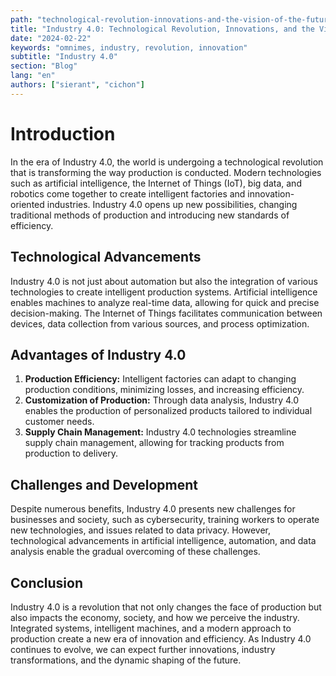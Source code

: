 ```yaml
---
path: "technological-revolution-innovations-and-the-vision-of-the-future-industry"
title: "Industry 4.0: Technological Revolution, Innovations, and the Vision of the Future Industry"
date: "2024-02-22"
keywords: "omnimes, industry, revolution, innovation"
subtitle: "Industry 4.0"
section: "Blog"
lang: "en"
authors: ["sierant", "cichon"]
---
```


# Introduction

In the era of Industry 4.0, the world is undergoing a technological revolution that is transforming the way production is conducted. Modern technologies such as artificial intelligence, the Internet of Things (IoT), big data, and robotics come together to create intelligent factories and innovation-oriented industries. Industry 4.0 opens up new possibilities, changing traditional methods of production and introducing new standards of efficiency.

## Technological Advancements

Industry 4.0 is not just about automation but also the integration of various technologies to create intelligent production systems. Artificial intelligence enables machines to analyze real-time data, allowing for quick and precise decision-making. The Internet of Things facilitates communication between devices, data collection from various sources, and process optimization.

## Advantages of Industry 4.0

1. **Production Efficiency:** Intelligent factories can adapt to changing production conditions, minimizing losses, and increasing efficiency.
2. **Customization of Production:** Through data analysis, Industry 4.0 enables the production of personalized products tailored to individual customer needs.
3. **Supply Chain Management:** Industry 4.0 technologies streamline supply chain management, allowing for tracking products from production to delivery.

## Challenges and Development

Despite numerous benefits, Industry 4.0 presents new challenges for businesses and society, such as cybersecurity, training workers to operate new technologies, and issues related to data privacy. However, technological advancements in artificial intelligence, automation, and data analysis enable the gradual overcoming of these challenges.

## Conclusion

Industry 4.0 is a revolution that not only changes the face of production but also impacts the economy, society, and how we perceive the industry. Integrated systems, intelligent machines, and a modern approach to production create a new era of innovation and efficiency. As Industry 4.0 continues to evolve, we can expect further innovations, industry transformations, and the dynamic shaping of the future.
